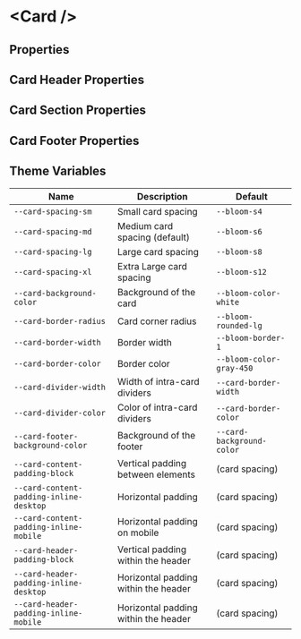 
# &lt;Card /&gt;

## Properties

<ArgsTable of={Card} />

## Card Header Properties

<ArgsTable of={Card.Header} />

## Card Section Properties

<ArgsTable of={Card.Section} />

## Card Footer Properties

<ArgsTable of={Card.Footer} />

## Theme Variables

| Name                                    | Description                                                          | Default                   |
| --------------------------------------- | -------------------------------------------------------------------- | ------------------------- |
| `--card-spacing-sm`                     | Small card spacing                                                   | `--bloom-s4`              |
| `--card-spacing-md`                   | Medium card spacing (default)                                 | `--bloom-s6`              |
| `--card-spacing-lg`                     | Large card spacing                                                  | `--bloom-s8`              |
| `--card-spacing-xl`                     | Extra Large card spacing                                                   | `--bloom-s12`             |
| `--card-background-color`               | Background of the card                                               | `--bloom-color-white`     |
| `--card-border-radius`                  | Card corner radius                                                   | `--bloom-rounded-lg`      |
| `--card-border-width`                   | Border width                                                         | `--bloom-border-1`        |
| `--card-border-color`                   | <Swatch color="bloom-color-gray-450" /> Border color                 | `--bloom-color-gray-450`  |
| `--card-divider-width`                  | Width of intra-card dividers                                         | `--card-border-width`     |
| `--card-divider-color`                  | <Swatch color="bloom-color-gray-450" /> Color of intra-card dividers | `--card-border-color`     |
| `--card-footer-background-color`        | Background of the footer                                             | `--card-background-color` |
| `--card-content-padding-block`          | Vertical padding between elements                                    | (card spacing)            |
| `--card-content-padding-inline-desktop` | Horizontal padding                                                   | (card spacing)            |
| `--card-content-padding-inline-mobile`  | Horizontal padding on mobile                                         | (card spacing)            |
| `--card-header-padding-block`           | Vertical padding within the header                                   | (card spacing)            |
| `--card-header-padding-inline-desktop`  | Horizontal padding within the header                                 | (card spacing)            |
| `--card-header-padding-inline-mobile`   | Horizontal padding within the header                                 | (card spacing)            |
